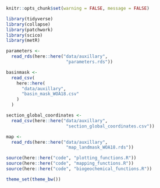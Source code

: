 
```r
knitr::opts_chunk$set(warning = FALSE, message = FALSE)
```

```r
library(tidyverse)
library(collapse)
library(patchwork)
library(scico)
library(metR)
```

```r
parameters <-
  read_rds(here::here("data/auxillary",
                       "parameters.rds"))

```

```r
basinmask <-
  read_csv(
    here::here(
      "data/auxillary",
      "basin_mask_WOA18.csv"
    )
  )

```

```r
section_global_coordinates <-
  read_csv(here::here("data/auxillary",
                       "section_global_coordinates.csv"))
```

```r
map <-
  read_rds(here::here("data/auxillary",
                       "map_landmask_WOA18.rds"))
```

```r
source(here::here("code", "plotting_functions.R"))
source(here::here("code", "mapping_functions.R"))
source(here::here("code", "biogeochemical_functions.R"))
```

```r
theme_set(theme_bw())
```

